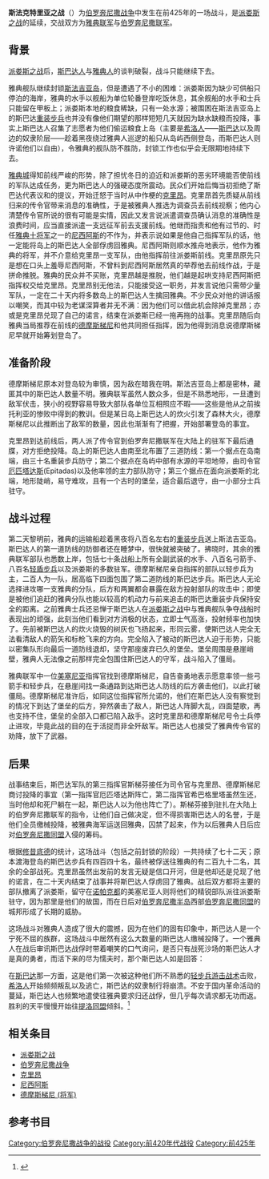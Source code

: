 {{refimprove|time=2014-01-28T16:31:23+00:00}}
{{Infobox military conflict|
image=[[Image:斯法吉亚之战.png|300px]]
|
caption=|
conflict=斯法克特里亚之战|
partof=[[伯罗奔尼撒战争|伯罗奔尼撒战争]]|
|date=前425年|
place=[[斯法吉亚岛|斯法吉亚岛]], [[派娄斯|派娄斯]]南侧、[[那瓦里诺湾|那瓦里诺湾]]西侧的岛屿|
result=[[提洛同盟|雅典联军]]获胜|
combatant1=[[古雅典|雅典]]|
combatant2=[[斯巴达|斯巴达]]|
commander1=[[德摩斯梯尼_(将军)|德摩斯梯尼]],<br>[[克里昂|克里昂]]|
commander2=厄匹塔达斯 [[阵亡|†]],<br> 希巴格里塔,<br>斯梯芬|
strength1=[[希腊重装步兵|重装步兵]]3,000人,<br>[[希腊轻装部队|轻装步兵]]以及水手8,000人|
strength2=[[希腊重装步兵|重装步兵]]440人|
casualties1=约230人|
casualties2=148人阵亡,<br>其余被俘|
}}
{{Campaignbox 伯罗奔尼撒战争}}

'''斯法克特里亚之战'''（{{lang-en|Battle of Sphacteria}}）为[[伯罗奔尼撒战争|伯罗奔尼撒战争]]中发生在前425年的一场战斗，是[[派娄斯之战|派娄斯之战]]的延续，交战双方为[[提洛同盟|雅典联军]]与[[伯罗奔尼撒同盟|伯罗奔尼撒联军]]。

== 背景 ==

[[派娄斯之战|派娄斯之战]]后，[[斯巴达|斯巴达人]]与[[古雅典|雅典人]]的谈判破裂，战斗只能继续下去。

雅典舰队继续封锁[[斯法吉亚岛|斯法吉亚岛]]，但是遭遇了不小的困难：派娄斯因为缺少可供船只停泊的海岸，雅典的水手以舰船为单位轮番登岸吃饭休息，其余舰船的水手和士兵只能留在甲板上；派娄斯本地的粮食稀缺，只有一处水源；被围困在斯法吉亚岛上的斯巴达[[希腊重装步兵|重装步兵]]也并没有像他们期望的那样短短几天就因为缺水缺粮而投降，事实上斯巴达人召集了志愿者为他们偷运粮食上岛（主要是[[黑劳士|希洛人]]——[[斯巴达|斯巴达]]以及周边的奴隶阶层——趁着黑夜绕过雅典人巡逻的船只从岛屿西侧登岛，而斯巴达人则许诺他们以自由），令雅典的舰队防不胜防，封锁工作也似乎会无限期地持续下去。

[[雅典|雅典城]]得知前线严峻的形势，除了担忧冬日的迫近和派娄斯的恶劣环境能否使前线的军队达成任务，更为斯巴达人的强硬态度所震动。民众们开始后悔当初拒绝了斯巴达代表议和的提议，开始迁怒于当时从中作梗的[[克里昂|克里昂]]。克里昂首先质疑从前线归来的传令官带来消息的准确性，于是被雅典人推选为调查员去前线视察；他内心清楚传令官所说的很有可能是实情，因此又发言说派遣调查员确认消息的准确性是浪费时间，应当直接派遣一支远征军前去支援前线。他继而指责和他有过节的、时任[[将军_(古希腊)|雅典十将军]]之一的[[尼西阿斯|尼西阿斯]]的不作为，并表示说如果是他自己指挥军队的话，他一定能将岛上的斯巴达人全部俘虏回雅典。尼西阿斯则顺水推舟地表示，他作为雅典的将军，并不介意给克里昂一支军队，由他指挥前往派娄斯前线。克里昂原先只是想在口头上羞辱尼西阿斯，不曾料到尼西阿斯居然真的举荐他去前线作战，于是拼命推脱。雅典的民众并不买账，克里昂越是推脱，他们越是起哄支持尼西阿斯把指挥权交给克里昂。克里昂别无他法，只能接受这一职务，并发言说他只需带少量军队，一定在二十天内将多数岛上的斯巴达人生擒回雅典。不少民众对他的讲话报以嘲笑，而其中较为老谋深算者并无不满：因为他们可以借此机会除掉克里昂；亦或是克里昂兑现了自己的诺言，结束在派娄斯已经一拖再拖的战事。克里昂随后向雅典当局推荐在前线的[[德摩斯梯尼_(将军)|德摩斯梯尼]]和他共同担任指挥，因为他得到消息说德摩斯梯尼早就开始筹划登岛了。

== 准备阶段 ==

德摩斯梯尼原本对登岛较为审慎，因为敌在暗我在明。斯法吉亚岛上都是密林，藏匿其中的斯巴达人数量不明。雅典联军虽然人数众多，但是不熟悉地形，一旦遭到敌军伏击，狭小的视野容易导致大部队各单位互相照应不暇——这些是他从之前挨托利亚的惨败中得到的教训。但是某日岛上斯巴达人的炊火引发了森林大火，德摩斯梯尼以此推断出了敌军的数量，因此也渐渐有了把握，开始部署登岛的事宜。

克里昂到达前线后，两人派了传令官到伯罗奔尼撒联军在大陆上的驻军下最后通牒，对方拒绝投降。岛上的斯巴达人由南至北布置了三道防线：第一个据点在岛南端，由三十名重装步兵防守；第二个据点在岛屿中部有水源的平坦地带，由司令官[[厄匹塔达斯|厄匹塔达斯]](Epitadas)以及他率领的主力部队防守；第三个据点在面向派娄斯的北端，地形陡峭，易守难攻，且有一个古时的堡垒，适合最后退守，由一小部分士兵驻守。

== 战斗过程 ==

第二天黎明前，雅典的运输船趁着黑夜将八百名左右的[[希腊重装步兵|重装步兵]]送上斯法吉亚岛。斯巴达人的第一道防线的防御者还在睡梦中，很快就被突破了。拂晓时，其余的雅典联军部队也悉数上岸，包括七十条战船上所有全副武装的水手、八百名弓箭手、八百名[[希腊轻装部队|轻盾步兵]]以及派娄斯的多数驻军。德摩斯梯尼亲自指挥的部队以轻步兵为主，二百人为一队，居高临下四面包围了第二道防线的斯巴达步兵。斯巴达人无论选择进攻哪一支雅典的分队，后方和两翼都会暴露在敌方投射部队的攻击中；即使是被他们追赶的雅典分队也能以较高的机动力与前来追击的斯巴达重装步兵保持安全的距离。之前雅典士兵还忌惮于斯巴达人在[[派娄斯之战|派娄斯之战]]中与雅典舰队争夺战船时表现出的顽强，此刻当他们看到对方消极的状态，立即士气高涨，投射频率也加快了。先前被斯巴达人的炊火烧毁的树灰也飞扬起来，形同云雾，使斯巴达人完全无法看清敌人的箭矢和标枪飞来的方向。完全陷入了被动的斯巴达人迫于形势，只能以密集队形向最后一道防线退却，坚守那座废弃已久的堡垒。堡垒周围是悬崖峭壁，雅典人无法像之前那样完全包围住斯巴达人的守军，战斗陷入了僵局。

雅典联军中一位[[美塞尼亚|美塞尼亚]]指挥官找到德摩斯梯尼，自告奋勇地表示愿意率领一些弓箭手和轻步兵，在悬崖间找一条通路到达斯巴达人防线的后方袭击他们，以此打破僵局。德摩斯梯尼准许后，如同这位指挥官所允诺的，他们在斯巴达人没有察觉到的情况下到达了堡垒的后方，猝然袭击了敌人，斯巴达人阵脚大乱，四面楚歌，再也支持不住，堡垒的全部入口都已陷入敌手。这时克里昂和德摩斯梯尼号令士兵停止进攻，毕竟此战的目的在于活捉而非全歼敌军。斯巴达人也接受了雅典传令官的劝降，放下了武器。

== 后果 ==

战事结束后，斯巴达军队的第三指挥官斯梯芬接任为司令官与克里昂、德摩斯梯尼商讨投降的事宜（第一指挥官厄匹塔达斯阵亡，第二指挥官希巴格里塔虽然生还，当时他却和死尸躺在一起，斯巴达人以为他也阵亡了）。斯梯芬接到驻扎在大陆上的伯罗奔尼撒联军的指令，让他们自己做决定，但不得损害斯巴达人的名誉，于是他们全员缴械投降，被雅典海军运送回雅典，囚禁了起来，作为以后雅典人日后应对[[伯罗奔尼撒同盟|伯罗奔尼撒同盟]]入侵的筹码。

根据[[修昔底德|修昔底德]]的统计，这场战斗（包括之前封锁的阶段）一共持续了七十二天；原本渡海登岛的斯巴达步兵有四百四十名，最终被俘送往雅典的有二百九十二名，其余的全部战死。克里昂虽然出发前的发言无疑是信口开河，但是他却还是兑现了他的诺言，在二十天内结束了战事并将斯巴达人俘虏回了雅典。战后双方都将主要的部队撤离了派娄斯，留守在[[诺帕克都|诺帕克都]]的美塞尼亚人则将他们的精锐部队派往派娄斯驻守，因为那里是他们的故国，而在日后对[[伯罗奔尼撒半岛|伯罗奔尼撒半岛]]西部[[伯罗奔尼撒同盟|伯罗奔尼撒同盟]]的城邦形成了长期的威胁。

这场战斗对雅典人造成了很大的震撼，因为在他们的固有印象中，斯巴达人是一个宁死不屈的族群，这场战斗中居然有这么大数量的斯巴达人缴械投降了。一个雅典人在战后审讯斯巴达战俘时带着嘲笑的口气询问，是否只有战死沙场的斯巴达人才是真的勇者，而活下来的尽为懦夫时，那个斯巴达人如是回答：

{{Cquote 2| <big><big><big>箭</big></big></big>头如果能够辨别勇敢的人和胆怯的人的话，那么，箭头的价值就大了。<ref>{{cite book|last=[[修昔底德|修昔底德]]|title=[[伯罗奔尼撒战争史|伯罗奔尼撒战争史]]|publisher=商务印书馆|year=1960|pages=328}}</ref>}}

在[[斯巴达|斯巴达]]那一方面，这是他们第一次被这种他们所不熟悉的[[希腊轻装部队|轻步兵]][[游击战|游击战术]]击败，[[黑劳士|希洛人]]开始频频叛乱以及逃亡，斯巴达的奴隶制行将崩溃。不安于国内革命活动的蔓延，斯巴达人也频繁地遣使往雅典要求归还战俘，但几乎每次请求都无功而返。胜利的天平慢慢开始往[[提洛同盟|提洛同盟]]倾斜。<ref>{{cite book|last=[[修昔底德|修昔底德]]|title=[[伯罗奔尼撒战争史|伯罗奔尼撒战争史]]|publisher=商务印书馆|year=1960|pages=315-328}}</ref>

== 相关条目 ==

* [[派娄斯之战|派娄斯之战]]
* [[伯罗奔尼撒战争|伯罗奔尼撒战争]]
* [[克里昂|克里昂]]
* [[尼西阿斯|尼西阿斯]]
* [[德摩斯梯尼_(将军)|德摩斯梯尼 (将军)]]

== 参考书目 ==
{{Reflist|2}}

[[Category:伯罗奔尼撒战争的战役|Category:伯罗奔尼撒战争的战役]]
[[Category:前420年代战役|Category:前420年代战役]]
[[Category:前425年|Category:前425年]]